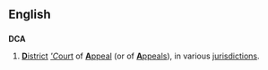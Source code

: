 ==English==
==={{initialism}}===
'''DCA'''
# {{law}} [[district|'''D'''istrict]] [[court|'''C''ourt]] of [[appeal|'''A'''ppeal]] (or of [[appeals|'''A'''ppeals]]), in various [[jurisdiction]]s.